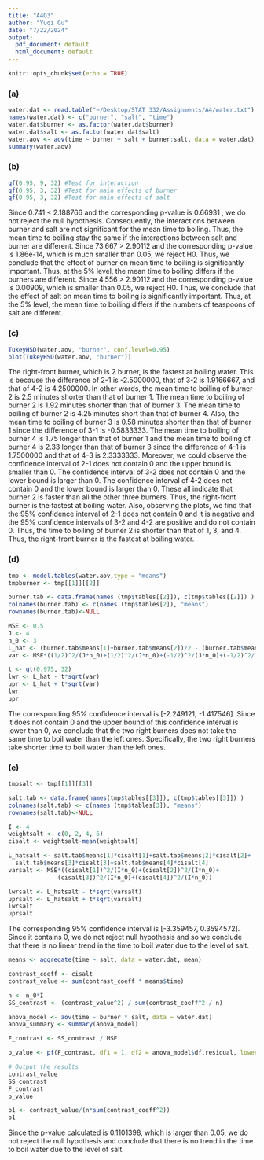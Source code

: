 ```yaml
---
title: "A4Q3"
author: "Yuqi Gu"
date: "7/22/2024"
output:
  pdf_document: default
  html_document: default
---
```


```r
knitr::opts_chunk$set(echo = TRUE)
```

### (a)
```r
water.dat <- read.table("~/Desktop/STAT 332/Assignments/A4/water.txt")
names(water.dat) <- c("burner", "salt", "time")
water.dat$burner <- as.factor(water.dat$burner)
water.dat$salt <- as.factor(water.dat$salt)
water.aov <- aov(time ~ burner + salt + burner:salt, data = water.dat)
summary(water.aov)
```

### (b)
```r
qf(0.95, 9, 32) #Test for interaction
qf(0.95, 3, 32) #Test for main effects of burner
qf(0.95, 3, 32) #Test for main effects of salt
```
Since 0.741 < 2.188766 and the corresponding p-value is 0.66931 , we do not reject the null hypothesis. Consequently, the interactions between burner and salt are not significant for the mean time to boiling. Thus, the mean time to boiling stay the same if the interactions between salt and burner are different. Since 73.667 > 2.90112 and the corresponding p-value is 1.86e-14, which is much smaller than 0.05, we reject H0. Thus, we conclude that the effect of burner on mean time to boiling is significantly important. Thus, at the 5% level, the mean time to boiling differs if the burners are different. Since 4.556 > 2.90112 and the corresponding p-value is 0.00909, which is smaller than 0.05, we reject H0. Thus, we conclude that the effect of salt on mean time to boiling is significantly important. Thus, at the 5% level, the mean time to boiling differs if the numbers of teaspoons of salt are different. 

### (c)
```r
TukeyHSD(water.aov, "burner", conf.level=0.95)
plot(TukeyHSD(water.aov, "burner"))
```

The right-front burner, which is 2 burner, is the fastest at boiling water. This is because the difference of 2-1 is -2.5000000, that of 3-2 is 1.9166667, and that of 4-2 is 4.2500000. In other words, the mean time to boiling of burner 2 is 2.5 minutes shorter than that of burner 1. The mean time to boiling of burner 2 is 1.92 minutes shorter than that of burner 3. The mean time to boiling of burner 2 is 4.25 minutes short than that of burner 4. Also, the mean time to boiling of burner 3 is 0.58 minutes shorter than that of burner 1 since the difference of 3-1 is -0.5833333. The mean time to boiling of burner 4 is 1.75 longer than that of burner 1 and the mean time to boiling of burner 4 is 2.33 longer than that of burner 3 since the difference of 4-1 is 1.7500000 and that of 4-3 is 2.3333333. 
Moreover, we could observe the confidence interval of 2-1 does not contain 0 and the upper bound is smaller than 0. The confidence interval of 3-2 does not contain 0 and the lower bound is larger than 0. The confidence interval of 4-2 does not contain 0 and the lower bound is larger than 0. These all indicate that burner 2 is faster than all the other three burners. Thus, the right-front burner is the fastest at boiling water.
Also, observing the plots, we find that the 95% confidence interval of 2-1 does not contain 0 and it is negative and the 95% confidence intervals of 3-2 and 4-2 are positive and do not contain 0. Thus, the time to boiling of burner 2 is shorter than that of 1, 3, and 4. Thus, the right-front burner is the fastest at boiling water.

### (d)
```r
tmp <- model.tables(water.aov,type = "means")
tmpburner <- tmp[[1]][[2]]

burner.tab <- data.frame(names (tmp$tables[[2]]), c(tmp$tables[[2]]) )
colnames(burner.tab) <- c(names (tmp$tables[2]), "means")
rownames(burner.tab)<-NULL

MSE <- 0.5
J <- 4
n_0 <- 3
L_hat <- (burner.tab$means[1]+burner.tab$means[2])/2 - (burner.tab$means[3]+burner.tab$means[4])/2
var <- MSE*((1/2)^2/(J*n_0)+(1/2)^2/(J*n_0)+(-1/2)^2/(J*n_0)+(-1/2)^2/(J*n_0))

t <- qt(0.975, 32)
lwr <- L_hat - t*sqrt(var)
upr <- L_hat + t*sqrt(var)
lwr
upr
```
The corresponding 95% confidence interval is [-2.249121, -1.417546]. Since it does not contain 0 and the upper bound of this confidence interval is lower than 0, we conclude that the two right burners does not take the same time to boil water than the left ones. Specifically, the two right burners take shorter time to boil water than the left ones.


### (e)
```r
tmpsalt <- tmp[[1]][[3]]

salt.tab <- data.frame(names(tmp$tables[[3]]), c(tmp$tables[[3]]) )
colnames(salt.tab) <- c(names (tmp$tables[3]), "means")
rownames(salt.tab)<-NULL

I <- 4
weightsalt <- c(0, 2, 4, 6) 
cisalt <- weightsalt-mean(weightsalt)

L_hatsalt <- salt.tab$means[1]*cisalt[1]+salt.tab$means[2]*cisalt[2]+
  salt.tab$means[3]*cisalt[3]+salt.tab$means[4]*cisalt[4]
varsalt <- MSE*((cisalt[1])^2/(I*n_0)+(cisalt[2])^2/(I*n_0)+
              (cisalt[3])^2/(I*n_0)+(cisalt[4])^2/(I*n_0))

lwrsalt <- L_hatsalt - t*sqrt(varsalt)
uprsalt <- L_hatsalt + t*sqrt(varsalt)
lwrsalt
uprsalt

```
The corresponding 95% confidence interval is [-3.359457, 0.3594572]. Since it contains 0, we do not reject null hypothesis and so we conclude that there is no linear trend in the time to boil water due to the level of salt.


```r
means <- aggregate(time ~ salt, data = water.dat, mean)

contrast_coeff <- cisalt
contrast_value <- sum(contrast_coeff * means$time)

n <- n_0*I
SS_contrast <- (contrast_value^2) / sum(contrast_coeff^2 / n)

anova_model <- aov(time ~ burner * salt, data = water.dat)
anova_summary <- summary(anova_model)

F_contrast <- SS_contrast / MSE

p_value <- pf(F_contrast, df1 = 1, df2 = anova_model$df.residual, lower.tail = FALSE)

# Output the results
contrast_value
SS_contrast
F_contrast
p_value

b1 <- contrast_value/(n*sum(contrast_coeff^2))
b1
```
Since the p-value calculated is 0.1101398, which is larger than 0.05, we do not reject the null hypothesis and conclude that there is no trend in the time to boil water due to the level of salt.
